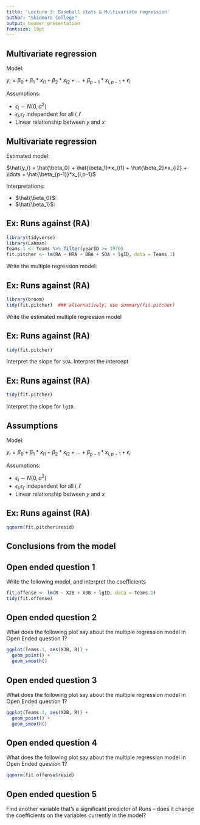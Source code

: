 ---
title: 'Lecture 3: Baseball stats & Multivariate regression'
author: "Skidmore College"
output: beamer_presentation
fontsize: 10pt
---


## Multivariate regression

Model: 

$y_i = \beta_0 + \beta_1*x_{i1} + \beta_2*x_{i2} + \ldots + \beta_{p-1}*x_{i,p-1} + \epsilon_i$


Assumptions: 

- $\epsilon_i \sim N(0, \sigma^2)$
- $\epsilon_i$,$\epsilon_{i'}$ independent for all $i, i'$
- Linear relationship between $y$ and $x$

## Multivariate regression

Estimated model:  
  
$\hat{y_i} = \hat{\beta_0} + \hat{\beta_1}*x_{i1} + \hat{\beta_2}*x_{i2} + \ldots + \hat{\beta_{p-1}}*x_{i,p-1}$ 

Interpretations:

- $\hat{\beta_0}$: 
- $\hat{\beta_1}$: 


## Ex: Runs against (RA) 

```{r, message = FALSE, warning = FALSE, fig.height=2, fig.width=3}
library(tidyverse)
library(Lahman)
Teams.1 <- Teams %>% filter(yearID >= 1970)
fit.pitcher <- lm(RA ~ HRA + BBA + SOA + lgID, data = Teams.1)
```

Write the multiple regression model: 




## Ex: Runs against (RA) 

```{r}
library(broom)
tidy(fit.pitcher)  ### alternatively, use summary(fit.pitcher)
```

Write the estimated multiple regression model


## Ex: Runs against (RA) 

```{r}
tidy(fit.pitcher)
```

Interpret the slope for `SOA`. Interpret the intercept


## Ex: Runs against (RA) 

```{r}
tidy(fit.pitcher)
```

Interpret the slope for `lgID`. 


## Assumptions

Model: 

$y_i = \beta_0 + \beta_1*x_{i1} + \beta_2*x_{i2} + \ldots + \beta_{p-1}*x_{i,p-1} + \epsilon_i$


Assumptions: 

- $\epsilon_i \sim N(0, \sigma^2)$
- $\epsilon_i$,$\epsilon_{i'}$ independent for all $i, i'$
- Linear relationship between $y$ and $x$


## Ex: Runs against (RA) 

```{r, fig.height=3, fig.width=3}
qqnorm(fit.pitcher$resid)
```

## Conclusions from the model



## Open ended question 1

Write the following model, and interpret the coefficients 

```{r}
fit.offense <- lm(R ~ X2B + X3B + lgID, data = Teams.1)
tidy(fit.offense)
```


## Open ended question 2

What does the following plot say about the multiple regression model in Open Ended question 1?

```{r, fig.height=2, fig.width=3}
ggplot(Teams.1, aes(X3B, R)) + 
  geom_point() + 
  geom_smooth()
```


## Open ended question 3

What does the following plot say about the multiple regression model in Open Ended question 1?

```{r, fig.height=2, fig.width=3}
ggplot(Teams.1, aes(X2B, R)) + 
  geom_point() + 
  geom_smooth()
```


## Open ended question 4

What does the following plot say about the multiple regression model in Open Ended question 1?

```{r, fig.height=3, fig.width=3}
qqnorm(fit.offense$resid)
``` 

## Open ended question 5

Find another variable that's a significant predictor of Runs -- does it change the coefficients on the variables currently in the model?